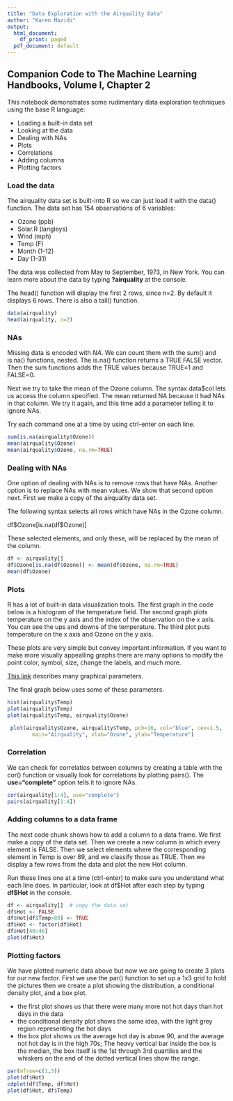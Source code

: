 ```yaml
---
title: "Data Exploration with the Airquality Data"
author: "Karen Mazidi"
output:
  html_document:
    df_print: paged
  pdf_document: default
---
```


## Companion Code to **The Machine Learning Handbooks**, Volume I, Chapter 2

This notebook demonstrates some rudimentary data exploration techniques using the base R language:

* Loading a built-in data set
* Looking at the data
* Dealing with NAs
* Plots
* Correlations
* Adding columns
* Plotting factors


### Load the data

The airquality data set is built-into R so we can just load it with the data() function. The data set has 154 observations of 6 variables:

* Ozone (ppb)
* Solar.R (langleys)
* Wind (mph)
* Temp (F)
* Month (1-12)
* Day (1-31)

The data was collected from May to September, 1973, in New York. You can learn more about the data by typing **?airquality** at the console.

The head() function will display the first 2 rows, since n=2. By default it displays 6 rows. There is also a tail() function. 

```r
data(airquality)
head(airquality, n=2)
```
### NAs

Missing data is encoded with *NA*. We can count them with the sum() and is.na() functions, nested. The is.na() function returns a TRUE FALSE vector. Then the sum functions adds the TRUE values because TRUE=1 and FALSE=0.

Next we try to take the mean of the Ozone column. The syntax data$col lets us access the column specified. The mean returned NA because it had NAs in that column. We try it again, and this time add a parameter telling it to ignore NAs.

Try each command one at a time by using ctrl-enter on each line.

```r
sum(is.na(airquality$Ozone))
mean(airquality$Ozone)
mean(airquality$Ozone, na.rm=TRUE)
```

### Dealing with NAs

One option of dealing with NAs is to remove rows that have NAs. Another option is to replace NAs with mean values. We show that second option next. First we make a copy of the airquality data set.

The following syntax selects all rows which have NAs in the Ozone column.

df\$Ozone[is.na(df\$Ozone)]

These selected elements, and only these, will be replaced by the mean of the column.

```r
df <- airquality[]
df$Ozone[is.na(df$Ozone)] <- mean(df$Ozone, na.rm=TRUE)
mean(df$Ozone)
```

### Plots

R has a lot of built-in data visualization tools. The first graph in the code below is a histogram of the temperature field. The second graph plots temperature on the y axis and the index of the observation on the x axis. You can see the ups and downs of the temperature. The third plot puts temperature on the x axis and Ozone on the y axis. 

These plots are very simple but convey important information. If you want to make more visually appealling graphs there are many options to modify the point color, symbol, size, change the labels, and much more. 

[This link](https://www.statmethods.net/advgraphs/parameters.html) describes many graphical parameters.

The final graph below uses some of these parameters.

```r
hist(airquality$Temp)
plot(airquality$Temp)
plot(airquality$Temp, airquality$Ozone)

 plot(airquality$Ozone, airquality$Temp, pch=16, col="blue", cex=1.5,
        main="Airquality", xlab="Ozone", ylab="Temperature")     
```

### Correlation

We can check for correlatios between columns by creating a table with the cor() function or visually look for correlations by plotting pairs(). The **use="complete"** option tells it to ignore NAs.

```r
cor(airquality[1:4], use="complete")
pairs(airquality[1:4])
```

### Adding columns to a data frame

The next code chunk shows how to add a column to a data frame. We first make a copy of the data set. Then we create a new column in which every element is FALSE. Then we select elements where the corresponding element in Temp is over 89, and we classify those as TRUE. Then we display a few rows from the data and plot the new Hot column. 

Run these lines one at a time (ctrl-enter) to make sure you understand what each line does. In particular, look at df\$Hot after each step by typing **df\$Hot** in the console.

```r
df <- airquality[]  # copy the data set
df$Hot <- FALSE
df$Hot[df$Temp>89] <- TRUE
df$Hot <- factor(df$Hot)
df$Hot[40:46]
plot(df$Hot)
```

### Plotting factors

We have plotted numeric data above but now we are going to create 3 plots for our new factor. First we use the par() function to set up a 1x3 grid to hold the pictures then we create a plot showing the distribution, a conditional density plot, and a box plot. 

* the first plot shows us that there were many more not hot days than hot days in the data
* the conditional density plot shows the same idea, with the light grey region representing the hot days
* the box plot shows us the average hot day is above 90, and the average not hot day is in the high 70s; The heavy vertical bar inside the box is the median, the box itself is the 1st through 3rd quartiles and the whiskers on the end of the dotted vertical lines show the range.

```r
par(mfrow=c(1,3))
plot(df$Hot)
cdplot(df$Temp, df$Hot)
plot(df$Hot, df$Temp)
```

